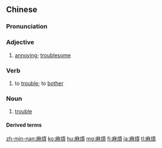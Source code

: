 {{also|麻烦}}
==Chinese==
{{zh-forms|s=麻烦}}

===Pronunciation===
{{zh-pron
|m=máfan
|ma=Zh-máfan.ogg
|c=maa4 faan4
|h=pfs=mà-fàn
|mn=mâ-hoân
|w=3mo ve
|cat=a,v,n
}}

===Adjective===
{{zh-adj}}

# [[annoying]]; [[troublesome]]
#: {{zh-x|很 麻煩{fan} 的 事|[[hassle]]}}

===Verb===
{{zh-verb}}

# to [[trouble]]; to [[bother]]
#: {{zh-x|麻煩{fan} 你 了。|Sorry to '''trouble''' you.}}

===Noun===
{{zh-noun}}

# [[trouble]]
#: {{zh-x|為{wèi} 別人 帶來 麻煩{fan}|to bring '''trouble''' to others}}
#: {{zh-x|你 在 自找 麻煩{fan}！|You're asking for '''trouble'''!}}
#: {{zh-x|他 發現 自己 有 麻煩{fan} 了。|He found himself in a '''jam'''.}}

====Derived terms====
{{zh-der|添麻煩}}

{{zh-cat|Beginning}}

[[zh-min-nan:麻煩]]
[[ko:麻煩]]
[[hu:麻煩]]
[[mg:麻煩]]
[[fj:麻煩]]
[[ja:麻煩]]
[[tl:麻煩]]
